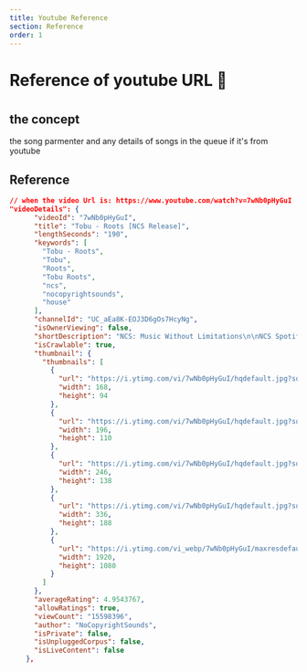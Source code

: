 ---
title: Youtube Reference
section: Reference
order: 1
---
#
#
#
# Reference of youtube URL 🧨
#
#
#
## the concept

the song parmenter and any details of songs in the queue if it's from youtube

## Reference

```json
// when the video Url is: https://www.youtube.com/watch?v=7wNb0pHyGuI
"videoDetails": {
      "videoId": "7wNb0pHyGuI",
      "title": "Tobu - Roots [NCS Release]",
      "lengthSeconds": "190",
      "keywords": [
        "Tobu - Roots",
        "Tobu",
        "Roots",
        "Tobu Roots",
        "ncs",
        "nocopyrightsounds",
        "house"
      ],
      "channelId": "UC_aEa8K-EOJ3D6gOs7HcyNg",
      "isOwnerViewing": false,
      "shortDescription": "NCS: Music Without Limitations\n\nNCS Spotify: http://spoti.fi/NCS\n\nFree Download / Stream: http://ncs.io/toburoots\n\nConnect with NCS:\nSnapchat: ncsmusic\n• http://soundcloud.com/nocopyrightsounds\n• http://instagram.com/nocopyrightsounds_\n• http://facebook.com/NoCopyrightSounds\n• http://twitter.com/NCSounds\n• http://spoti.fi/NCS\n\nTobu\n• https://soundcloud.com/7obu\n• https://www.facebook.com/tobuofficial\n• https://twitter.com/tobuofficial\n• https://www.youtube.com/c/tobuofficial\n\nNCS YouTube Playlists\nNCS Trap http://bit.ly/NCStrap\nNCS House http://bit.ly/NCShouse\nNCS Dubstep http://bit.ly/NCSdubstep\nNCS Drumstep http://bit.ly/NCSdrumstep\nNCS Hardstyle http://bit.ly/NCShardstyle\nNCS Drum&Bass http://bit.ly/NCSdrumandbass\nNCS Electronic Playlist: http://bit.ly/NCSelectronic\nALL NCS MUSIC FULL PLAYLIST: http://bit.ly/ALLNCSmusic\n\n© Check out our Usage Policy on how to use NCS music in your videos: http://ncs.io/UsagePolicy\n\nTo request a commercial license visit: http://ncs.io/Commercial",
      "isCrawlable": true,
      "thumbnail": {
        "thumbnails": [
          {
            "url": "https://i.ytimg.com/vi/7wNb0pHyGuI/hqdefault.jpg?sqp=-oaymwEbCKgBEF5IVfKriqkDDggBFQAAiEIYAXABwAEG&rs=AOn4CLDKC8O6IJ0JIc-g0aaXXAiGSroqQg",
            "width": 168,
            "height": 94
          },
          {
            "url": "https://i.ytimg.com/vi/7wNb0pHyGuI/hqdefault.jpg?sqp=-oaymwEbCMQBEG5IVfKriqkDDggBFQAAiEIYAXABwAEG&rs=AOn4CLCEbldJfn4e3RZMa0hFq5GAthSK2A",
            "width": 196,
            "height": 110
          },
          {
            "url": "https://i.ytimg.com/vi/7wNb0pHyGuI/hqdefault.jpg?sqp=-oaymwEcCPYBEIoBSFXyq4qpAw4IARUAAIhCGAFwAcABBg==&rs=AOn4CLA7D18aEHkM884GcsCmSNfiEmQDYg",
            "width": 246,
            "height": 138
          },
          {
            "url": "https://i.ytimg.com/vi/7wNb0pHyGuI/hqdefault.jpg?sqp=-oaymwEcCNACELwBSFXyq4qpAw4IARUAAIhCGAFwAcABBg==&rs=AOn4CLBbDkdnErCjN7TdKZJIiTVn6h7rzQ",
            "width": 336,
            "height": 188
          },
          {
            "url": "https://i.ytimg.com/vi_webp/7wNb0pHyGuI/maxresdefault.webp",
            "width": 1920,
            "height": 1080
          }
        ]
      },
      "averageRating": 4.9543767,
      "allowRatings": true,
      "viewCount": "15598396",
      "author": "NoCopyrightSounds",
      "isPrivate": false,
      "isUnpluggedCorpus": false,
      "isLiveContent": false
    },
```